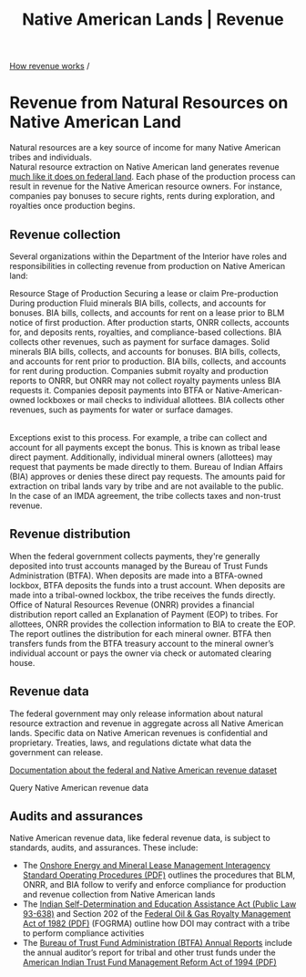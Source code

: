 ﻿---
title: Native American Lands | Revenue
includeToc: true
description: Natural resources are increasingly a key source of income for many Native American tribes and individuals.
tags:
- How revenue works
- production
- renewable energy
- geothermal
- wind
- water power
- biomass
- Native American
- Indian
- tribal
---

[How revenue works](/how-revenue-works/) /

# Revenue from Natural Resources on Native American Land

Natural resources are a key source of income for many Native American tribes and individuals.
<br />
Natural resource extraction on Native American land generates revenue <a href="../revenues">much like it does on federal land</a>.  Each phase of the production process can result in revenue for the Native American resource owners. For instance, companies pay bonuses to secure rights, rents during exploration, and royalties once production begins.

## Revenue collection

Several organizations within the Department of the Interior have roles and responsibilities in collecting revenue from production on Native American land:

<Table aria-label="Collecting revenue from production" size="small">
  <TableHead>
    <TableRow>
      <TableCell rowspan="2">Resource</TableCell>
      <TableCell colspan="3">Stage of Production</TableCell>
    </TableRow>
    <TableRow>
      <TableCell>Securing a lease or claim</TableCell>
      <TableCell>Pre-production</TableCell>
      <TableCell>During production</TableCell>
    </TableRow>
  </TableHead>
  <TableBody>
    <TableRow>
      <TableCell>Fluid minerals</TableCell>
      <TableCell>BIA bills, collects, and accounts for bonuses.</TableCell>
      <TableCell>BIA bills, collects, and accounts for rent on a lease prior to BLM notice of first production.</TableCell>
      <TableCell>After production starts, ONRR collects, accounts for, and deposits rents, royalties, and compliance-based collections. BIA collects other revenues, such as payment for surface damages.</TableCell>
    </TableRow>
    <TableRow>
      <TableCell>Solid minerals</TableCell>
      <TableCell>BIA bills, collects, and accounts for bonuses.</TableCell>
      <TableCell>BIA bills, collects, and accounts for rent prior to production.</TableCell>
      <TableCell>BIA bills, collects, and accounts for rent during production. Companies submit royalty and production reports to ONRR, but ONRR may not collect royalty payments unless BIA requests it. Companies deposit payments into BTFA or Native-American-owned lockboxes or mail checks to individual allottees. BIA collects other revenues, such as payments for water or surface damages.</TableCell>
    </TableRow>
  </TableBody>
</Table>

Exceptions exist to this process. For example, a tribe can collect and account for all payments except the bonus. This is known as tribal lease direct payment. Additionally, individual mineral owners (allottees) may request that payments be made directly to them. Bureau of Indian Affairs (BIA) approves or denies these direct pay requests. The amounts paid for extraction on tribal lands vary by tribe and are not available to the public.
<br />
In the case of an <GlossaryTerm>IMDA</GlossaryTerm> agreement, the tribe collects taxes and non-trust revenue.

## Revenue distribution

When the federal government collects payments, they're generally deposited into trust accounts managed by the Bureau of Trust Funds Administration (BTFA). When deposits are made into a BTFA-owned lockbox, BTFA deposits the funds into a trust account. When deposits are made into a tribal-owned lockbox, the tribe receives the funds directly.
<br />
Office of Natural Resources Revenue (ONRR) provides a financial distribution report called an Explanation of Payment (EOP) to tribes. For allottees, ONRR provides the collection information to BIA to create the EOP. The report outlines the distribution for each mineral owner. BTFA then transfers funds from the BTFA treasury account to the mineral owner’s individual account or pays the owner via check or automated clearing house.

## Revenue data

The federal government may only release information about natural resource extraction and revenue in aggregate across all Native American lands. Specific data on Native American revenues is confidential and proprietary. Treaties, laws, and regulations dictate what data the government can release.

[Documentation about the federal and Native American revenue dataset](/downloads/federal-revenue-by-location/)

<Link href='/query-data/?dataType=Revenue&landType=Native%20American' linkType='FilterTable'>Query Native American revenue data</Link>

## Audits and assurances

Native American revenue data, like federal revenue data, is subject to standards, audits, and assurances. These include:

- The [Onshore Energy and Mineral Lease Management Interagency Standard Operating Procedures (PDF)](https://www.onrr.gov/about/pdfdocs/FINAL%20Interagency%20SOP%20-%2009-23-13.pdf) outlines the procedures that BLM, ONRR, and BIA follow to verify and enforce compliance for production and revenue collection from Native American lands
- The [Indian Self-Determination and Education Assistance Act (Public Law 93-638)](https://www.bia.gov/sites/bia.gov/files/assets/bia/ois/pdf/idc017333.pdf) and Section 202 of the [Federal Oil & Gas Royalty Management Act of 1982 (PDF)](https://www.onrr.gov/Laws_R_D/PubLaws/PDFDocs/97-451.pdf) (FOGRMA) outline how DOI may contract with a tribe to perform compliance activities
- The [Bureau of Trust Fund Administration (BTFA) Annual Reports](https://www.doi.gov/ost/publications) include the annual auditor’s report for tribal and other trust funds under the [American Indian Trust Fund Management Reform Act of 1994 (PDF)](https://www.doi.gov/sites/doi.gov/files/migrated/ost/trust_documents/upload/American-IndianTrustFundManagementReformActof1994.pdf)
